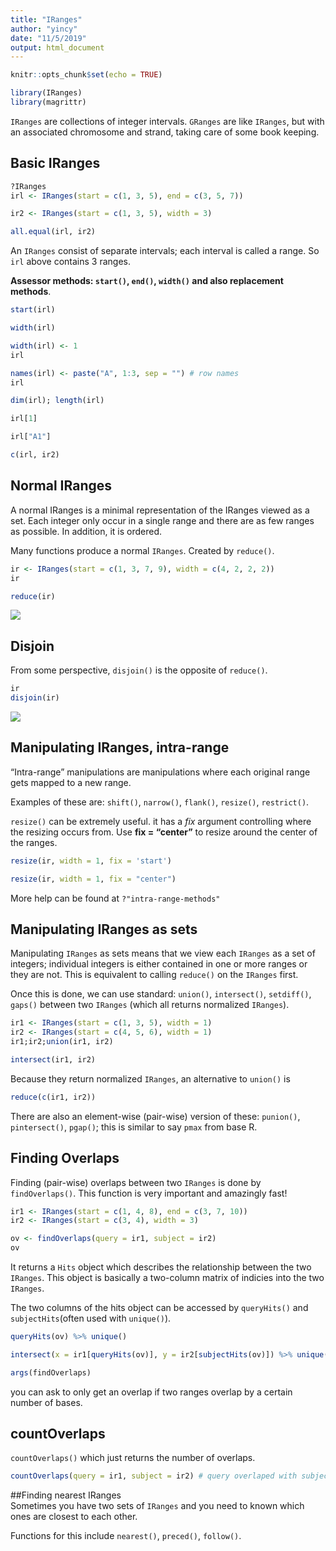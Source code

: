 ```yaml
---
title: "IRanges"
author: "yincy"
date: "11/5/2019"
output: html_document
---
```


```r
knitr::opts_chunk$set(echo = TRUE)
```


```r
library(IRanges)
library(magrittr)
```

`IRanges` are collections of integer intervals. `GRanges` are like `IRanges`, but with an associated chromosome and strand, taking care of some book keeping.  


## Basic IRanges  
```r
?IRanges
irl <- IRanges(start = c(1, 3, 5), end = c(3, 5, 7))
```

```r
ir2 <- IRanges(start = c(1, 3, 5), width = 3)
```

```r
all.equal(irl, ir2)
```

An `IRanges` consist of separate intervals; each interval is called a range. So `irl` above contains 3 ranges.   

**Assessor methods: `start()`, `end()`, `width()` and also replacement methods**.  

```r
start(irl)
```

```r
width(irl)
```

```r
width(irl) <- 1
irl
```

```r
names(irl) <- paste("A", 1:3, sep = "") # row names 
irl
```

```r
dim(irl); length(irl)
```

```r
irl[1]
```

```r
irl["A1"]
```

```r
c(irl, ir2)
```


## Normal IRanges 
A normal IRanges is a minimal representation of the IRanges viewed as a set. Each integer only occur in a single range and there are as few ranges as possible. In addition, it is ordered.  

Many functions produce a normal `IRanges`. Created by `reduce()`.  
```r
ir <- IRanges(start = c(1, 3, 7, 9), width = c(4, 2, 2, 2))
ir
```

```r
reduce(ir)
```

![](./graph/reduce.PNG)


## Disjoin   
From some perspective, `disjoin()` is the opposite of `reduce()`.  
```r
ir
disjoin(ir)
```

![](./graph/disjoin.PNG)


## Manipulating IRanges, intra-range  
"Intra-range" manipulations are manipulations where each original range gets mapped to a new range.  

Examples of these are: `shift()`, `narrow()`, `flank()`, `resize()`, `restrict()`.  

`resize()` can be extremely useful. it has a *fix* argument controlling where the resizing occurs from. Use **fix = "center"** to resize around the center of the ranges.  

```r
resize(ir, width = 1, fix = 'start')
```

```r
resize(ir, width = 1, fix = "center")
```

More help can be found at `?"intra-range-methods"`  


## Manipulating IRanges as sets  
Manipulating `IRanges` as sets means that we view each `IRanges` as a set of integers; individual integers is either contained in one or more ranges or they are not. This is equivalent to calling `reduce()` on the `IRanges` first.  

Once this is done, we can use standard: `union()`, `intersect()`, `setdiff()`, `gaps()` between two `IRanges` (which all returns normalized `IRanges`).  

```r
ir1 <- IRanges(start = c(1, 3, 5), width = 1)
ir2 <- IRanges(start = c(4, 5, 6), width = 1)
ir1;ir2;union(ir1, ir2)
```

```r
intersect(ir1, ir2)
```

Because they return normalized `IRanges`, an alternative to `union()` is  
```r
reduce(c(ir1, ir2))
```

There are also an element-wise (pair-wise) version of these: `punion()`, `pintersect()`, `pgap()`; this is similar to say `pmax` from base R.  


## Finding Overlaps  
Finding (pair-wise) overlaps between two `IRanges` is done by `findOverlaps()`. This function is very important and amazingly fast!  
```r
ir1 <- IRanges(start = c(1, 4, 8), end = c(3, 7, 10))
ir2 <- IRanges(start = c(3, 4), width = 3)

ov <- findOverlaps(query = ir1, subject = ir2)
ov
```

It returns a `Hits` object which describes the relationship between the two `IRanges`. This object is basically a two-column matrix of indicies into the two `IRanges`.  

The two columns of the hits object can be accessed by `queryHits()` and `subjectHits`(often used with `unique()`).  

```r
queryHits(ov) %>% unique()
```


```r
intersect(x = ir1[queryHits(ov)], y = ir2[subjectHits(ov)]) %>% unique()
```


```r
args(findOverlaps)
```

you can ask to only get an overlap if two ranges overlap by a certain number of bases.  


## countOverlaps  
`countOverlaps()` which just returns the number of overlaps.  
```r
countOverlaps(query = ir1, subject = ir2) # query overlaped with subject
```


##Finding nearest IRanges  
Sometimes you have two sets of `IRanges` and you need to known which ones are closest to each other.  

Functions for this include `nearest()`, `preced()`, `follow()`.  































